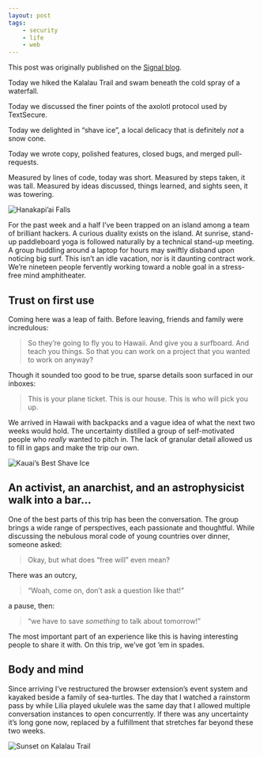 ```yaml
---
layout: post
tags:
    - security
    - life
    - web
---
```



<BlogBanner type="note">

This post was originally published on the [Signal blog](https://signal.org/blog/the-pool-on-the-roof-must-have-a-leak/).

</BlogBanner>

Today we hiked the Kalalau Trail and swam beneath the cold spray of a waterfall.

Today we discussed the finer points of the axolotl protocol used by TextSecure.

Today we delighted in “shave ice”, a local delicacy that is definitely _not_ a snow cone.

Today we wrote copy, polished features, closed bugs, and merged pull-requests.

Measured by lines of code, today was short. Measured by steps taken, it was tall. Measured by ideas discussed, things learned, and sights seen, it was towering.

![Hanakapi’ai Falls](../../../../../content/images/blog/falls.jpg)

For the past week and a half I’ve been trapped on an island among a team of brilliant hackers. A curious duality exists on the island. At sunrise, stand-up paddleboard yoga is followed naturally by a technical stand-up meeting. A group huddling around a laptop for hours may swiftly disband upon noticing big surf. This isn’t an idle vacation, nor is it daunting contract work. We’re nineteen people fervently working toward a noble goal in a stress-free mind amphitheater.

## Trust on first use

Coming here was a leap of faith. Before leaving, friends and family were incredulous:

> So they’re going to fly you to Hawaii. And give you a surfboard. And teach you things. So that you can work on a project that you wanted to work on anyway?

Though it sounded too good to be true, sparse details soon surfaced in our inboxes:

> This is your plane ticket. This is our house. This is who will pick you up.

We arrived in Hawaii with backpacks and a vague idea of what the next two weeks would hold. The uncertainty distilled a group of self-motivated people who _really_ wanted to pitch in. The lack of granular detail allowed us to fill in gaps and make the trip our own.

![Kauai’s Best Shave Ice](../../../../../content/images/blog/shave-ice.jpg)

## An activist, an anarchist, and an astrophysicist walk into a bar…

One of the best parts of this trip has been the conversation. The group brings a wide range of perspectives, each passionate and thoughtful. While discussing the nebulous moral code of young countries over dinner, someone asked:

> Okay, but what does “free will” even mean?

There was an outcry,

> “Woah, come on, don’t ask a question like that!”

a pause, then:

> “we have to save _something_ to talk about tomorrow!”

The most important part of an experience like this is having interesting people to share it with. On this trip, we’ve got ’em in spades.

## Body and mind

Since arriving I’ve restructured the browser extension’s event system and kayaked beside a family of sea-turtles. The day that I watched a rainstorm pass by while Lilia played ukulele was the same day that I allowed multiple conversation instances to open concurrently. If there was any uncertainty it’s long gone now, replaced by a fulfillment that stretches far beyond these two weeks.

![Sunset on Kalalau Trail](../../../../../content/images/blog/sunset.jpg)
